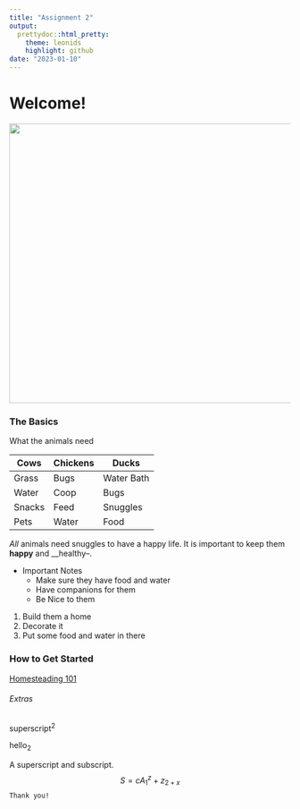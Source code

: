 ```yaml
---
title: "Assignment 2"
output: 
  prettydoc::html_pretty:
    theme: leonids
    highlight: github
date: "2023-01-10"
---
```

# Welcome!
<img src= "https://wallpapercave.com/wp/wp2381382.jpg" width="950" height="500" /> 

### The Basics
What the animals need

Cows  | Chickens |Ducks 
------|----------|--------
Grass | Bugs     | Water Bath
Water | Coop     | Bugs 
Snacks| Feed     |  Snuggles
Pets  | Water    | Food

*All* animals need snuggles to have a happy life. It is important to keep them **happy** and __healthy--.

* Important Notes
  + Make sure they have food and water
  + Have companions for them
  + Be Nice to them
  
1. Build them a home
2. Decorate it
3. Put some food and water in there

### How to Get Started
[Homesteading 101](http://www.thespruce.com)

###### Extras

superscript^2^

hello~2~

A superscript and subscript.
$$S=cA^z_1 + z_{2 + x}$$
`Thank you!`

